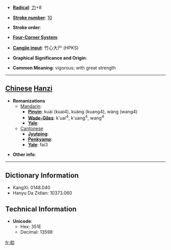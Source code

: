 * '''[[Wiktionary:Chinese radical index| Radical]]''': [[Wiktionary:Chinese radical index 力|力]]+8

* '''[[Wiktionary:Chinese total strokes index|Stroke number]]''': [[Wiktionary:Chinese total strokes index 10|10]]

* '''Stroke order''': 

* '''[[Wiktionary:Chinese four corner index|Four-Corner System]]''': 

* '''[[Wiktionary:Chinese Cangjie index|Cangjie input]]''': 竹心大尸 (HPKS)

* '''Graphical Significance and Origin''': 

* '''Common Meaning''': vigorous; with great strength

----

== [[Chinese]] [[Hanzi]] ==

* '''Romanizations'''
** [[Mandarin]]:
*** '''[[Pinyin]]''': kuài (kuai4), kuàng (kuang4), wàng (wang4)
*** '''[[Wade-Giles]]''': k'uai<sup>4</sup>, k'uang<sup>4</sup>, wang<sup>4</sup>
*** '''[[Yale]]''': 
**[[Cantonese]]
***'''[[Jyutping]]''':
***'''[[Penkyamp]]''': 
***'''[[Yale]]''': fai3

* '''Other info''': 

----

== Dictionary Information ==

* KangXi: 0148.040
* Hanyu Da Zidian: 10373.060

== Technical Information ==

* '''Unicode''':
** Hex: 351E
** Decimal: 13598

[[fr:㔞]]